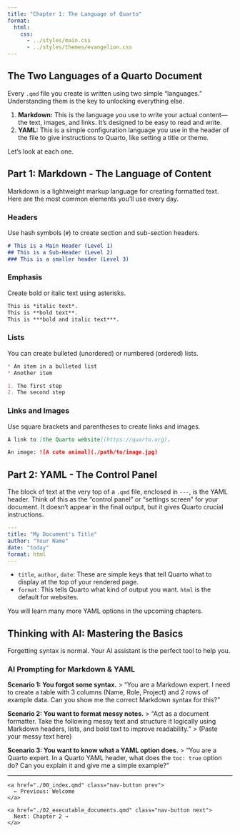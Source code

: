 ```yaml
---
title: "Chapter 1: The Language of Quarto"
format:
  html:
    css:
      - ../styles/main.css
      - ../styles/themes/evangelion.css
---
```


## The Two Languages of a Quarto Document

Every `.qmd` file you create is written using two simple "languages." Understanding them is the key to unlocking everything else.

1.  **Markdown:** This is the language you use to write your actual content—the text, images, and links. It's designed to be easy to read and write.
2.  **YAML:** This is a simple configuration language you use in the header of the file to give instructions to Quarto, like setting a title or theme.

Let's look at each one.

## Part 1: Markdown - The Language of Content

Markdown is a lightweight markup language for creating formatted text. Here are the most common elements you'll use every day.

### Headers
Use hash symbols (`#`) to create section and sub-section headers.

```markdown
# This is a Main Header (Level 1)
## This is a Sub-Header (Level 2)
### This is a smaller header (Level 3)
```

### Emphasis
Create bold or italic text using asterisks.

```markdown
This is *italic text*.
This is **bold text**.
This is ***bold and italic text***.
```

### Lists
You can create bulleted (unordered) or numbered (ordered) lists.

```markdown
* An item in a bulleted list
* Another item

1. The first step
2. The second step
```

### Links and Images
Use square brackets and parentheses to create links and images.

```markdown
A link to [the Quarto website](https://quarto.org).

An image: ![A cute animal](./path/to/image.jpg)
```

## Part 2: YAML - The Control Panel

The block of text at the very top of a `.qmd` file, enclosed in `---`, is the YAML header. Think of this as the "control panel" or "settings screen" for your document. It doesn't appear in the final output, but it gives Quarto crucial instructions.

```yaml
---
title: "My Document's Title"
author: "Your Name"
date: "today"
format: html
---
```

-   `title`, `author`, `date`: These are simple keys that tell Quarto what to display at the top of your rendered page.
-   `format`: This tells Quarto what kind of output you want. `html` is the default for websites.

You will learn many more YAML options in the upcoming chapters.

## Thinking with AI: Mastering the Basics

Forgetting syntax is normal. Your AI assistant is the perfect tool to help you.

::: {.callout-tip}
### AI Prompting for Markdown & YAML

**Scenario 1: You forgot some syntax.**
> "You are a Markdown expert. I need to create a table with 3 columns (Name, Role, Project) and 2 rows of example data. Can you show me the correct Markdown syntax for this?"

**Scenario 2: You want to format messy notes.**
> "Act as a document formatter. Take the following messy text and structure it logically using Markdown headers, lists, and bold text to improve readability."
> (Paste your messy text here)

**Scenario 3: You want to know what a YAML option does.**
> "You are a Quarto expert. In a Quarto YAML header, what does the `toc: true` option do? Can you explain it and give me a simple example?"
:::

---

::: {.navigation}
<div class="nav-buttons">
  <div class="nav-left">
    <a href="./00_index.qmd" class="nav-button prev">
      ← Previous: Welcome
    </a>
  </div>
  <div class="nav-right">
    <a href="./02_executable_documents.qmd" class="nav-button next">
      Next: Chapter 2 →
    </a>
  </div>
</div>
::: 